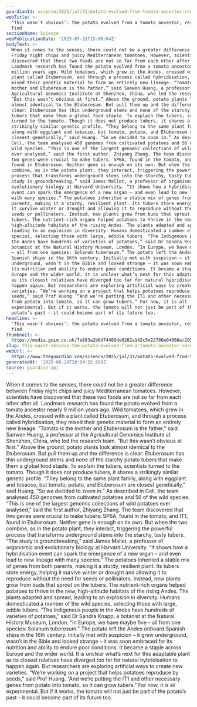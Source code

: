 ```yaml
---
guardianId: science/2025/jul/31/potato-evolved-from-tomato-ancestor-researchers-find
webTitle: >-
  ‘This wasn’t obvious’: the potato evolved from a tomato ancestor, researchers
  find
sectionName: Science
webPublicationDate: '2025-07-31T15:00:04Z'
bodyText: >-
  When it comes to the senses, there could not be a greater difference between
  Friday night chips and juicy Mediterranean tomatoes. However, scientists have
  discovered that these two foods are not so far from each other after all.
  Landmark research has found the potato evolved from a tomato ancestor nearly 9
  million years ago. Wild tomatoes, which grew in the Andes, crossed with a
  plant called Etuberosum, and through a process called hybridisation, they
  mixed their genetic material to form an entirely new lineage. “Tomato is the
  mother and Etuberosum is the father,” said Sanwen Huang, a professor at the
  Agricultural Genomics Institute at Shenzhen, China, who led the research team.
  “But this wasn’t obvious at first.” Above the ground, potato plants look
  almost identical to the Etuberosum. But pull them up and the difference is
  clear: Etuberosum has thin underground stems and none of the starchy potato
  tubers that make them a global food staple. To explain the tubers, scientists
  turned to the tomato. Though it does not produce tubers, it shares a
  strikingly similar genetic profile. “They belong to the same plant family,
  along with eggplant and tobacco, but tomato, potato, and Etuberosum are
  closest genetically,” said Huang. “So we decided to zoom in.” As described in
  Cell, the team analysed 450 genomes from cultivated potatoes and 56 of the
  wild species. “This is one of the largest genomic collections of wild potatoes
  ever analysed,” said the first author, Zhiyang Zhang. The team discovered that
  two genes were crucial to make tubers: SP6A, found in the tomato, and IT1,
  found in Etuberosum. Neither gene is enough on its own. But when the two
  combine, as in the potato plant, they interact, triggering the powerful
  process that transforms underground stems into the starchy, tasty tubers. “The
  study is groundbreaking,” said James Mallet, a professor of organismic and
  evolutionary biology at Harvard University. “It shows how a hybridisation
  event can spark the emergence of a new organ – and even lead to new lineage
  with many species.” The potatoes inherited a stable mix of genes from both
  parents, making it a sturdy, resilient plant. Its tubers store energy, helping
  it survive winter or drought and allowing it to reproduce without the need for
  seeds or pollinators. Instead, new plants grow from buds that sprout on the
  tubers. The nutrient-rich organs helped potatoes to thrive in the new,
  high-altitude habitats of the rising Andes. The plants adapted and spread,
  leading to an explosion in diversity. Humans domesticated a number of the wild
  species, selecting those with large, edible tubers. “The Indigenous people in
  the Andes have hundreds of varieties of potatoes,” said Dr Sandra Knapp, a
  botanist at the Natural History Museum, London. “In Europe, we have maybe five
  – all from one species: Solanum tuberosum.” The potato left the Andes onboard
  Spanish ships in the 16th century. Initially met with suspicion – it grew
  underground, wasn’t in the Bible and looked strange – it was soon embraced for
  its nutrition and ability to endure poor conditions. It became a staple across
  Europe and the wider world. It is unclear what’s next for this adaptable plant
  as its closest relatives have diverged too far for natural hybridisation to
  happen again. But researchers are exploring artificial ways to create new
  varieties. “We’re working on a project that helps potatoes reproduce by
  seeds,” said Prof Huang. “And we’re putting the IT1 and other necessary genes
  from potato into tomato, so it can grow tubers.” For now, it is all
  experimental. But if it works, the tomato will not just be part of the
  potato’s past – it could become part of its future too.
headline: >-
  ‘This wasn’t obvious’: the potato evolved from a tomato ancestor, researchers
  find
thumbnail: >-
  https://media.guim.co.uk/7e883a2b6d74488de0282a142c5e22786e04666e/205_82_1590_1272/500.jpg
slug: this-wasnt-obvious-the-potato-evolved-from-a-tomato-ancestor-researchers-find
webUrl: >-
  https://www.theguardian.com/science/2025/jul/31/potato-evolved-from-tomato-ancestor-researchers-find
generatedAt: '2025-08-28T20:04:32.658Z'
source: guardian-api
---
```

When it comes to the senses, there could not be a greater difference between Friday night chips and juicy Mediterranean tomatoes. However, scientists have discovered that these two foods are not so far from each other after all. Landmark research has found the potato evolved from a tomato ancestor nearly 9 million years ago. Wild tomatoes, which grew in the Andes, crossed with a plant called Etuberosum, and through a process called hybridisation, they mixed their genetic material to form an entirely new lineage. “Tomato is the mother and Etuberosum is the father,” said Sanwen Huang, a professor at the Agricultural Genomics Institute at Shenzhen, China, who led the research team. “But this wasn’t obvious at first.” Above the ground, potato plants look almost identical to the Etuberosum. But pull them up and the difference is clear: Etuberosum has thin underground stems and none of the starchy potato tubers that make them a global food staple. To explain the tubers, scientists turned to the tomato. Though it does not produce tubers, it shares a strikingly similar genetic profile. “They belong to the same plant family, along with eggplant and tobacco, but tomato, potato, and Etuberosum are closest genetically,” said Huang. “So we decided to zoom in.” As described in Cell, the team analysed 450 genomes from cultivated potatoes and 56 of the wild species. “This is one of the largest genomic collections of wild potatoes ever analysed,” said the first author, Zhiyang Zhang. The team discovered that two genes were crucial to make tubers: SP6A, found in the tomato, and IT1, found in Etuberosum. Neither gene is enough on its own. But when the two combine, as in the potato plant, they interact, triggering the powerful process that transforms underground stems into the starchy, tasty tubers. “The study is groundbreaking,” said James Mallet, a professor of organismic and evolutionary biology at Harvard University. “It shows how a hybridisation event can spark the emergence of a new organ – and even lead to new lineage with many species.” The potatoes inherited a stable mix of genes from both parents, making it a sturdy, resilient plant. Its tubers store energy, helping it survive winter or drought and allowing it to reproduce without the need for seeds or pollinators. Instead, new plants grow from buds that sprout on the tubers. The nutrient-rich organs helped potatoes to thrive in the new, high-altitude habitats of the rising Andes. The plants adapted and spread, leading to an explosion in diversity. Humans domesticated a number of the wild species, selecting those with large, edible tubers. “The Indigenous people in the Andes have hundreds of varieties of potatoes,” said Dr Sandra Knapp, a botanist at the Natural History Museum, London. “In Europe, we have maybe five – all from one species: Solanum tuberosum.” The potato left the Andes onboard Spanish ships in the 16th century. Initially met with suspicion – it grew underground, wasn’t in the Bible and looked strange – it was soon embraced for its nutrition and ability to endure poor conditions. It became a staple across Europe and the wider world. It is unclear what’s next for this adaptable plant as its closest relatives have diverged too far for natural hybridisation to happen again. But researchers are exploring artificial ways to create new varieties. “We’re working on a project that helps potatoes reproduce by seeds,” said Prof Huang. “And we’re putting the IT1 and other necessary genes from potato into tomato, so it can grow tubers.” For now, it is all experimental. But if it works, the tomato will not just be part of the potato’s past – it could become part of its future too.
